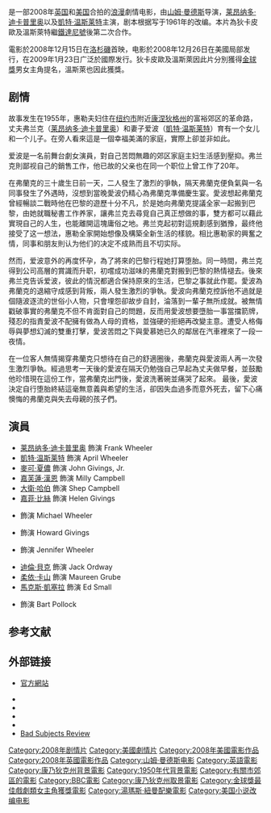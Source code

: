 {{noteTA
|T=zh-hans:革命之路;zh-hk:浮生路;zh-tw:真愛旅程;
|G1=Show
|1=zh-hans:革命之路;zh-hk:浮生路;zh-tw:真愛旅程;}}
{{Infobox Film
| name           = 真愛旅程
| cn_name        = 革命之路
| tw_name        = 真愛旅程
| hk_name        = 浮生路
| original_name  = ''Revolutionary Road''
| image          = Revolutionary Road.jpg
| caption        = 原海報
| director       = [[山姆·曼德斯|山姆·曼德斯]]
| producer       = {{link-en|鮑比·寇恩|Bobby Cohen}}<br />山姆·曼德斯<br />[[斯科特·魯丁|斯科特·魯丁]]<br />
| screenplay = {{link-en|Justin Haythe|Justin Haythe}}
| based_on         = 《{{link-en|真愛旅程 (小說)|Revolutionary Road|真愛-{}-旅程}}》{{small|（台灣繁體中文版）}}<br />''Revolutionary Road''<br />作者：{{link-en|理查·葉慈|Richard Yates (novelist)}}
| starring       = [[莱昂纳多·迪卡普里奥|莱昂纳多·迪卡普里奥]]<br />[[凱特·温斯莱特|凱特·温斯莱特]]<br />[[麥可·夏儂|麥可·夏儂]]<br />[[嘉芙蓮·漢恩|嘉芙蓮·漢恩]]<br />[[大衛·哈伯|大衛·哈伯]]<br />[[嘉菲·比絲|嘉菲·比絲]]<br />{{link-en|泰·新普金斯|Ty Simpkins}}
| music          = [[湯瑪斯·紐曼|湯瑪斯·紐曼]]
| cinematography = [[羅渣·戴健士|羅渣·戴健士]]
| editing        = {{link-en|塔里克·安瓦爾|Tariq Anwar (film editor)}}
| studio         = [[夢工場|夢工場]]<br />[[尼爾街製作公司|尼爾街製作公司]]<br />[[BBC_Films|BBC Films]]
| distributor    = [[派拉蒙優勢影業|派拉蒙優勢影業]]{{small|（美國）}}<br />[[聯合國際影業|聯合國際影業]]{{small|（歐洲）}}
| released       = 2008年12月15日{{small|（美國）}}<br /> 2009年1月30日{{small|（英國）}}
| runtime        = 119分钟
| country        = [[美国|美国]]<br />[[英国|英国]]
| language       = 英语
| budget         = $35 million
| gross          = $75,225,074
| preceded_by    = 
| followed_by    = 
| website        = http://revolutionaryroadmovie.com 
| amg_id         = 1:395937
| imdb_id        = 0959337
}}
{{作品名稱|name=''Revolutionary Road''|hk=浮生路|tw=真愛旅程|cn=革命之路}}是一部2008年[[英国|英国]]和[[美国|美国]]合拍的[[愛情片|浪漫]]劇情电影，由[[山姆·曼德斯|山姆·曼德斯]]导演，[[莱昂纳多·迪卡普里奥|莱昂纳多·迪卡普里奥]]以及[[凱特·温斯莱特|凱特·温斯莱特]]主演，剧本根据{{link-en|理查·葉慈|Richard Yates (novelist)}}写于1961年的{{link-en|真愛旅程 (小說)|Revolutionary Road|同名小說}}改编。本片為狄卡皮歐及溫斯萊特繼[[鐵達尼號_(1997年電影)|鐵達尼號]]後第二次合作。

電影於2008年12月15日在[[洛杉磯|洛杉磯]]首映，电影於2008年12月26日在美國局部发行，在2009年1月23日广泛於國際发行。狄卡皮歐及溫斯萊因此片分別獲得[[金球獎|金球獎]]男女主角提名，溫斯萊也因此獲獎。

== 剧情 ==
故事发生在1955年，惠勒夫妇住在[[纽约市|纽约市]]附近[[康涅狄格州|康涅狄格州]]的富裕郊区的革命路，丈夫弗兰克（[[莱昂纳多·迪卡普里奥|莱昂纳多·迪卡普里奥]]）和妻子爱波（[[凱特·温斯莱特|凱特·温斯莱特]]）育有一个女儿和一个儿子。在旁人看來這是一個幸福美滿的家庭，實際上卻並非如此。

爱波是一名前舞台劇女演員，對自己苦悶無趣的郊区家庭主妇生活感到壓抑。弗兰克則鄙视自己的銷售工作，他已故的父亲也在同一个职位上曾工作了20年。

在弗蘭克的三十歲生日前一天，二人發生了激烈的爭執，隔天弗蘭克便負氣與一名同事發生了外遇時，沒想到當晚愛波仍精心為弗蘭克準備慶生宴。愛波想起弗蘭克曾經暢談二戰時他在巴黎的遊歷十分不凡，於是她向弗蘭克提議全家一起搬到巴黎，由她就職秘書工作养家，讓弗兰克去尋覓自己真正想做的事，雙方都可以藉此實現自己的人生，也能離開這塊庸俗之地。弗兰克起初對這規劃感到猶豫，最终他接受了这一想法，惠勒全家開始想像及構築全新生活的樣貌。相比惠勒家的興奮之情，同事和朋友則认为他们的决定不成熟而且不切实际。

然而，爱波意外的再度怀孕，為了將來的巴黎行程她打算堕胎。同一時間，弗兰克得到公司高層的賞識而升职，初嚐成功滋味的弗蘭克對搬到巴黎的熱情褪去。後來弗兰克告诉爱波，彼此的情況都適合保持原來的生活，巴黎之事就此作罷。愛波為弗蘭克的退縮守成感到背叛，兩人發生激烈的爭執。愛波向弗蘭克控訴他不過就是個隨波逐流的世俗小人物，只會埋怨卻故步自封，淪落到一輩子無所成就。被無情戳破事實的弗蘭克不但不肯面對自己的問題，反而用愛波想要墮胎一事當擋箭牌，殘忍的指責愛波不配擁有做為人母的資格，並強硬的拒絕再改變主意。遭受人格侮辱與夢想幻滅的雙重打擊，愛波苦悶之下與愛慕她已久的鄰居在汽車裡來了一段一夜情。
 
在一位客人無情揭穿弗蘭克只想待在自己的舒適圈後，弗蘭克與愛波兩人再一次發生激烈爭執。經過思考一天後的愛波在隔天仍勉強自己早起為丈夫做早餐，並鼓勵他珍惜現在這份工作，當弗蘭克出門後，愛波洗著碗並痛哭了起來。
最後，愛波決定自行堕胎終結這毫無意義與希望的生活，卻因失血過多而意外死去，留下心痛懊悔的弗蘭克與失去母親的孩子們。

== 演員 ==
* [[莱昂纳多·迪卡普里奥|莱昂纳多·迪卡普里奥]] 飾演 Frank Wheeler
* [[凱特·温斯莱特|凱特·温斯莱特]] 飾演 April Wheeler
* [[麥可·夏儂|麥可·夏儂]] 飾演 John Givings, Jr.
* [[嘉芙蓮·漢恩|嘉芙蓮·漢恩]] 飾演 Milly Campbell
* [[大衛·哈伯|大衛·哈伯]] 飾演 Shep Campbell
* [[嘉菲·比絲|嘉菲·比絲]] 飾演 Helen Givings
* {{link-en|泰·新普金斯|Ty Simpkins}} 飾演 Michael Wheeler
* {{link-en|理查德·伊斯頓|Richard Easton}} 飾演 Howard Givings
* {{link-en|芮安·辛普金斯|Ryan Simpkins}} 飾演 Jennifer Wheeler
* [[迪倫·貝克|迪倫·貝克]] 飾演 Jack Ordway
* [[柔依·卡山|柔依·卡山]] 飾演 Maureen Grube
* [[馬克斯·凱塞拉|馬克斯·凱塞拉]] 飾演 Ed Small
* {{link-en|傑·O·山德斯|Jay O. Sanders}} 飾演 Bart Pollock

== 参考文献 ==
{{reflist}}

== 外部链接 ==
*{{en}} [http://revolutionaryroadmovie.com 官方網站] {{Wayback|url=http://revolutionaryroadmovie.com/ |date=20120623022332 }}
*{{imdb title|id=0959337|title=真愛旅程}}
*{{amg movie|id=1:395937|title=真愛旅程}}
*{{rotten-tomatoes|id=revolutionary_road|title=真愛旅程}}
*{{metacritic film|id=revolutionaryroad|title=真愛旅程}}
*[https://web.archive.org/web/20090520152542/http://bad.eserver.org/reviews/2009/mendes.html Bad Subjects Review]

{{Sam Mendes}}
{{DEFAULTSORT:Revolutionary Road}}
[[Category:2008年剧情片|Category:2008年剧情片]]
[[Category:美國劇情片|Category:美國劇情片]]
[[Category:2008年美國電影作品|Category:2008年美國電影作品]]
[[Category:2008年英國電影作品|Category:2008年英國電影作品]]
[[Category:山姆·曼德斯电影|Category:山姆·曼德斯电影]]
[[Category:英語電影|Category:英語電影]]
[[Category:康乃狄克州背景電影|Category:康乃狄克州背景電影]]
[[Category:1950年代背景電影|Category:1950年代背景電影]]
[[Category:有關市郊區的電影|Category:有關市郊區的電影]]
[[Category:BBC電影|Category:BBC電影]]
[[Category:康乃狄克州取景電影|Category:康乃狄克州取景電影]]
[[Category:金球獎最佳戲劇類女主角獲獎電影|Category:金球獎最佳戲劇類女主角獲獎電影]]
[[Category:湯瑪斯·紐曼配樂電影|Category:湯瑪斯·紐曼配樂電影]]
[[Category:美国小说改编电影|Category:美国小说改编电影]]